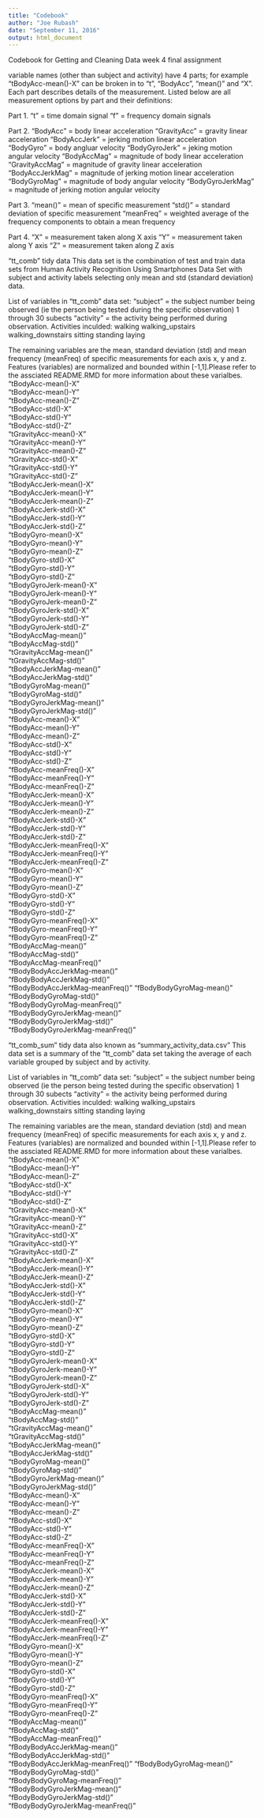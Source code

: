 ```yaml
---
title: "Codebook"
author: "Joe Rubash"
date: "September 11, 2016"
output: html_document
---
```


Codebook for Getting and Cleaning Data week 4 final assignment

variable names (other than subject and activity) have 4 parts; for example "tBodyAcc-mean()-X" can be broken in to "t", "BodyAcc", "mean()" and "X". Each part describes details of the measurement. Listed below are all measurement options by part and their definitions:

Part 1.
"t" = time domain signal
"f" = frequency domain signals

Part 2.
"BodyAcc" = body linear acceleration
"GravityAcc" = gravity linear acceleration
"BodyAccJerk" = jerking motion linear acceleration
"BodyGyro" = body angluar velocity
"BodyGyroJerk" = jeking motion angular velocity 
"BodyAccMag" = magnitude of body linear acceleration
"GravityAccMag" = magnitude of gravity linear acceleration
"BodyAccJerkMag" = magnitude of jerking motion linear acceleration
"BodyGyroMag" = magnitude of body angular velocity
"BodyGyroJerkMag" = magnitude of jerking motion angular velocity

Part 3.
"mean()" = mean of specific measurement
"std()" = standard deviation of specific measurement
"meanFreq" = weighted average of the frequency components to obtain a mean frequency

Part 4.
"X" = measurement taken along X axis
"Y" = measurement taken along Y axis
"Z" = measurement taken along Z axis


"tt_comb" tidy data 
This data set is the combination of test and train data sets from Human Activity Recognition Using Smartphones Data Set with subject and activity labels selecting only mean and std (standard deviation) data.

List of variables in "tt_comb" data set:
"subject" = the subject number being observed (ie the person being tested during the specific observation) 1 through 30 subects
"activity" = the activity being performed during observation. Activities inculded: walking walking_upstairs walking_downstairs sitting standing laying  

The remaining variables are the mean, standard deviation (std) and mean frequency (meanFreq) of specific measurements for each axis x, y and z. Features (variables) are normalized and bounded within [-1,1].Please refer to the assciated README.RMD for more information about these varialbes.
"tBodyAcc-mean()-X"   
"tBodyAcc-mean()-Y"  
"tBodyAcc-mean()-Z"      
"tBodyAcc-std()-X"               
"tBodyAcc-std()-Y"    
"tBodyAcc-std()-Z"            
"tGravityAcc-mean()-X"           
"tGravityAcc-mean()-Y"    
"tGravityAcc-mean()-Z"         
"tGravityAcc-std()-X"            
"tGravityAcc-std()-Y"     
"tGravityAcc-std()-Z"          
"tBodyAccJerk-mean()-X"          
"tBodyAccJerk-mean()-Y"   
"tBodyAccJerk-mean()-Z"        
"tBodyAccJerk-std()-X"           
"tBodyAccJerk-std()-Y"    
"tBodyAccJerk-std()-Z"        
"tBodyGyro-mean()-X"             
"tBodyGyro-mean()-Y"      
"tBodyGyro-mean()-Z"          
"tBodyGyro-std()-X"              
"tBodyGyro-std()-Y"      
"tBodyGyro-std()-Z"           
"tBodyGyroJerk-mean()-X"         
"tBodyGyroJerk-mean()-Y"     
"tBodyGyroJerk-mean()-Z"         
"tBodyGyroJerk-std()-X"          
"tBodyGyroJerk-std()-Y"    
"tBodyGyroJerk-std()-Z"         
"tBodyAccMag-mean()"             
"tBodyAccMag-std()"        
"tGravityAccMag-mean()"        
"tGravityAccMag-std()"           
"tBodyAccJerkMag-mean()"   
"tBodyAccJerkMag-std()"         
"tBodyGyroMag-mean()"            
"tBodyGyroMag-std()"       
"tBodyGyroJerkMag-mean()"     
"tBodyGyroJerkMag-std()"         
"fBodyAcc-mean()-X"     
"fBodyAcc-mean()-Y"          
"fBodyAcc-mean()-Z"              
"fBodyAcc-std()-X"      
"fBodyAcc-std()-Y"             
"fBodyAcc-std()-Z"               
"fBodyAcc-meanFreq()-X"    
"fBodyAcc-meanFreq()-Y"        
"fBodyAcc-meanFreq()-Z"          
"fBodyAccJerk-mean()-X"    
"fBodyAccJerk-mean()-Y"         
"fBodyAccJerk-mean()-Z"          
"fBodyAccJerk-std()-X"      
"fBodyAccJerk-std()-Y"         
"fBodyAccJerk-std()-Z"           
"fBodyAccJerk-meanFreq()-X"  
"fBodyAccJerk-meanFreq()-Y"     
"fBodyAccJerk-meanFreq()-Z"      
"fBodyGyro-mean()-X"      
"fBodyGyro-mean()-Y"           
"fBodyGyro-mean()-Z"             
"fBodyGyro-std()-X"         
"fBodyGyro-std()-Y"             
"fBodyGyro-std()-Z"              
"fBodyGyro-meanFreq()-X"     
"fBodyGyro-meanFreq()-Y"        
"fBodyGyro-meanFreq()-Z"         
"fBodyAccMag-mean()"        
"fBodyAccMag-std()"            
"fBodyAccMag-meanFreq()"         
"fBodyBodyAccJerkMag-mean()"    
"fBodyBodyAccJerkMag-std()"     
"fBodyBodyAccJerkMag-meanFreq()" 
"fBodyBodyGyroMag-mean()"      
"fBodyBodyGyroMag-std()"      
"fBodyBodyGyroMag-meanFreq()"    
"fBodyBodyGyroJerkMag-mean()"  
"fBodyBodyGyroJerkMag-std()"   
"fBodyBodyGyroJerkMag-meanFreq()"


"tt_comb_sum" tidy data also known as "summary_activity_data.csv"
This data set is a summary of the "tt_comb" data set taking the average of each variable grouped by subject and by activity.

List of variables in "tt_comb" data set:
"subject" = the subject number being observed (ie the person being tested during the specific observation) 1 through 30 subects
"activity" = the activity being performed during observation. Activities inculded: walking walking_upstairs walking_downstairs sitting standing laying  

The remaining variables are the mean, standard deviation (std) and mean frequency (meanFreq) of specific measurements for each axis x, y and z. Features (variables) are normalized and bounded within [-1,1].Please refer to the assciated README.RMD for more information about these varialbes.
"tBodyAcc-mean()-X"   
"tBodyAcc-mean()-Y"  
"tBodyAcc-mean()-Z"      
"tBodyAcc-std()-X"               
"tBodyAcc-std()-Y"    
"tBodyAcc-std()-Z"            
"tGravityAcc-mean()-X"           
"tGravityAcc-mean()-Y"    
"tGravityAcc-mean()-Z"         
"tGravityAcc-std()-X"            
"tGravityAcc-std()-Y"     
"tGravityAcc-std()-Z"          
"tBodyAccJerk-mean()-X"          
"tBodyAccJerk-mean()-Y"   
"tBodyAccJerk-mean()-Z"        
"tBodyAccJerk-std()-X"           
"tBodyAccJerk-std()-Y"    
"tBodyAccJerk-std()-Z"        
"tBodyGyro-mean()-X"             
"tBodyGyro-mean()-Y"      
"tBodyGyro-mean()-Z"          
"tBodyGyro-std()-X"              
"tBodyGyro-std()-Y"      
"tBodyGyro-std()-Z"           
"tBodyGyroJerk-mean()-X"         
"tBodyGyroJerk-mean()-Y"     
"tBodyGyroJerk-mean()-Z"         
"tBodyGyroJerk-std()-X"          
"tBodyGyroJerk-std()-Y"    
"tBodyGyroJerk-std()-Z"         
"tBodyAccMag-mean()"             
"tBodyAccMag-std()"        
"tGravityAccMag-mean()"        
"tGravityAccMag-std()"           
"tBodyAccJerkMag-mean()"   
"tBodyAccJerkMag-std()"         
"tBodyGyroMag-mean()"            
"tBodyGyroMag-std()"       
"tBodyGyroJerkMag-mean()"     
"tBodyGyroJerkMag-std()"         
"fBodyAcc-mean()-X"     
"fBodyAcc-mean()-Y"          
"fBodyAcc-mean()-Z"              
"fBodyAcc-std()-X"      
"fBodyAcc-std()-Y"             
"fBodyAcc-std()-Z"               
"fBodyAcc-meanFreq()-X"    
"fBodyAcc-meanFreq()-Y"        
"fBodyAcc-meanFreq()-Z"          
"fBodyAccJerk-mean()-X"    
"fBodyAccJerk-mean()-Y"         
"fBodyAccJerk-mean()-Z"          
"fBodyAccJerk-std()-X"      
"fBodyAccJerk-std()-Y"         
"fBodyAccJerk-std()-Z"           
"fBodyAccJerk-meanFreq()-X"  
"fBodyAccJerk-meanFreq()-Y"     
"fBodyAccJerk-meanFreq()-Z"      
"fBodyGyro-mean()-X"      
"fBodyGyro-mean()-Y"           
"fBodyGyro-mean()-Z"             
"fBodyGyro-std()-X"         
"fBodyGyro-std()-Y"             
"fBodyGyro-std()-Z"              
"fBodyGyro-meanFreq()-X"     
"fBodyGyro-meanFreq()-Y"        
"fBodyGyro-meanFreq()-Z"         
"fBodyAccMag-mean()"        
"fBodyAccMag-std()"            
"fBodyAccMag-meanFreq()"         
"fBodyBodyAccJerkMag-mean()"    
"fBodyBodyAccJerkMag-std()"     
"fBodyBodyAccJerkMag-meanFreq()" 
"fBodyBodyGyroMag-mean()"      
"fBodyBodyGyroMag-std()"      
"fBodyBodyGyroMag-meanFreq()"    
"fBodyBodyGyroJerkMag-mean()"  
"fBodyBodyGyroJerkMag-std()"   
"fBodyBodyGyroJerkMag-meanFreq()"
